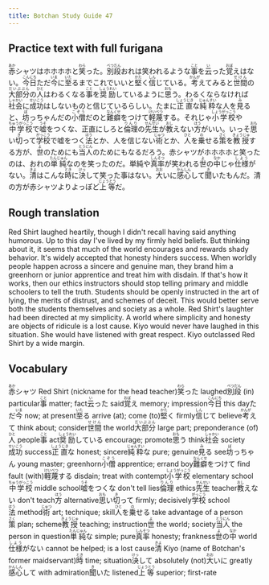 ```yaml
---
title: Botchan Study Guide 47
---
```


## Practice text with full furigana

<p>
<ruby><rb>赤</rb><rt>あか</rt></ruby>シャツはホホホホと<ruby><rb>笑</rb><rt>わら</rt></ruby>った。<ruby><rb>別段</rb><rt>べつだん</rt></ruby>おれは笑われるような<ruby><rb>事</rb><rt>こと</rt></ruby>を<ruby><rb>云</rb><rt>い</rt></ruby>った<ruby><rb>覚</rb><rt>おぼ</rt></ruby>えはない。<ruby><rb>今日</rb><rt>こんにち</rt></ruby>ただ<ruby><rb>今</rb><rt>いま</rt></ruby>に<ruby><rb>至</rb><rt>いた</rt></ruby>るまでこれでいいと<ruby><rb>堅</rb><rt>かた</rt></ruby>く<ruby><rb>信</rb><rt>しん</rt></ruby>じている。<ruby><rb>考</rb><rt>かんが</rt></ruby>えてみると<ruby><rb>世間</rb><rt>せけん</rt></ruby>の<ruby><rb>大部分</rb><rt>だいぶぶん</rt></ruby>の<ruby><rb>人</rb><rt>ひと</rt></ruby>はわるくなる<ruby><rb>事</rb><rt>こと</rt></ruby>を<ruby><rb>奨励</rb><rt>しょうれい</rt></ruby>しているように<ruby><rb>思</rb><rt>おも</rt></ruby>う。わるくならなければ<ruby><rb>社会</rb><rt>しゃかい</rt></ruby>に<ruby><rb>成功</rb><rt>せいこう</rt></ruby>はしないものと信じているらしい。たまに<ruby><rb>正直</rb><rt>しょうじき</rt></ruby>な<ruby><rb>純粋</rb><rt>じゅんすい</rt></ruby>な人を<ruby><rb>見</rb><rt>み</rt></ruby>ると、<ruby><rb>坊</rb><rt>ぼ</rt></ruby>っちゃんだの<ruby><rb>小僧</rb><rt>こぞう</rt></ruby>だのと<ruby><rb>難癖</rb><rt>なんくせ</rt></ruby>をつけて<ruby><rb>軽蔑</rb><rt>けいべつ</rt></ruby>する。それじゃ<ruby><rb>小学校</rb><rt>しょうがっこう</rt></ruby>や<ruby><rb>中学校</rb><rt>ちゅうがっこう</rt></ruby>で<ruby><rb>嘘</rb><rt>うそ</rt></ruby>をつくな、正直にしろと<ruby><rb>倫理</rb><rt>りんり</rt></ruby>の<ruby><rb>先生</rb><rt>せんせい</rt></ruby>が<ruby><rb>教</rb><rt>おし</rt></ruby>えない<ruby><rb>方</rb><rt>ほう</rt></ruby>がいい。いっそ<ruby><rb>思</rb><rt>おも</rt></ruby>い<ruby><rb>切</rb><rt>き</rt></ruby>って<ruby><rb>学校</rb><rt>がっこう</rt></ruby>で嘘をつく<ruby><rb>法</rb><rt>ほう</rt></ruby>とか、人を信じない<ruby><rb>術</rb><rt>じゅつ</rt></ruby>とか、<ruby><rb>人</rb><rt>ひと</rt></ruby>を<ruby><rb>乗</rb><rt>の</rt></ruby>せる<ruby><rb>策</rb><rt>さく</rt></ruby>を<ruby><rb>教授</rb><rt>きょうじゅ</rt></ruby>する方が、<ruby><rb>世</rb><rt>よ</rt></ruby>のためにも<ruby><rb>当人</rb><rt>とうにん</rt></ruby>のためにもなるだろう。赤シャツがホホホホと笑ったのは、おれの<ruby><rb>単純</rb><rt>たんじゅん</rt></ruby>なのを笑ったのだ。単純や<ruby><rb>真率</rb><rt>しんそつ</rt></ruby>が笑われる<ruby><rb>世</rb><rt>よ</rt></ruby>の<ruby><rb>中</rb><rt>なか</rt></ruby>じゃ<ruby><rb>仕様</rb><rt>しよう</rt></ruby>がない。<ruby><rb>清</rb><rt>きよ</rt></ruby>はこんな<ruby><rb>時</rb><rt>とき</rt></ruby>に<ruby><rb>決</rb><rt>けっ</rt></ruby>して笑った事はない。<ruby><rb>大</rb><rt>おお</rt></ruby>いに<ruby><rb>感心</rb><rt>かんしん</rt></ruby>して<ruby><rb>聞</rb><rt>き</rt></ruby>いたもんだ。清の方が赤シャツよりよっぽど<ruby><rb>上等</rb><rt>じょうとう</rt></ruby>だ。
</p>


## Rough translation

Red Shirt laughed heartily, though I didn't recall having said anything humorous. Up to this day I've lived by my firmly held beliefs. But thinking about it, it seems that much of the world encourages and rewards shady behavior. It's widely accepted that honesty hinders success. When worldly people happen across a sincere and genuine man, they brand him a greenhorn or junior apprentice and treat him with disdain. If that's how it works, then our ethics instructors should stop telling primary and middle schoolers to tell the truth. Students should be openly instructed in the art of lying, the merits of distrust, and schemes of deceit. This would better serve both the students themselves and society as a whole. Red Shirt's laughter had been directed at my simplicity. A world where simplicity and honesty are objects of ridicule is a lost cause. Kiyo would never have laughed in this situation. She would have listened with great respect. Kiyo outclassed Red Shirt by a wide margin.   


## Vocabulary

<p>
<span className="vocabstudy"><ruby><rb>赤</rb><rt>あか</rt></ruby>シャツ&nbsp;Red Shirt (nickname for the head teacher)</span><span className="vocabstudy"><ruby><rb>笑</rb><rt>わら</rt></ruby>った&nbsp;laughed</span><span className="vocabstudy"><ruby><rb>別段</rb><rt>べつだん</rt></ruby>&nbsp;(in) particular</span><span className="vocabstudy"><ruby><rb>事</rb><rt>こと</rt></ruby>&nbsp;matter; fact</span><span className="vocabstudy"><ruby><rb>云</rb><rt>い</rt></ruby>った&nbsp;said</span><span className="vocabstudy"><ruby><rb>覚</rb><rt>おぼ</rt></ruby>え&nbsp;memory; impression</span><span className="vocabstudy"><ruby><rb>今日</rb><rt>こんにち</rt></ruby>&nbsp;this day</span><span className="vocabstudy">ただ<ruby><rb>今</rb><rt>いま</rt></ruby>&nbsp;now; at present</span><span className="vocabstudy"><ruby><rb>至</rb><rt>いた</rt></ruby>る&nbsp;arrive (at); come (to)</span><span className="vocabstudy"><ruby><rb>堅</rb><rt>かた</rt></ruby>く&nbsp;firmly</span><span className="vocabstudy"><ruby><rb>信</rb><rt>しん</rt></ruby>じて&nbsp;believe</span><span className="vocabstudy"><ruby><rb>考</rb><rt>かんが</rt></ruby>えて&nbsp;think about; consider</span><span className="vocabstudy"><ruby><rb>世間</rb><rt>せけん</rt></ruby>&nbsp;the world</span><span className="vocabstudy"><ruby><rb>大部分</rb><rt>だいぶぶん</rt></ruby>&nbsp;large part; preponderance (of)</span><span className="vocabstudy"><ruby><rb>人</rb><rt>ひと</rt></ruby>&nbsp;people</span><span className="vocabstudy"><ruby><rb>事</rb><rt>こと</rt></ruby>&nbsp;act</span><span className="vocabstudy"><ruby><rb>奨励</rb><rt>しょうれい</rt></ruby>している&nbsp;encourage; promote</span><span className="vocabstudy"><ruby><rb>思</rb><rt>おも</rt></ruby>う&nbsp;think</span><span className="vocabstudy"><ruby><rb>社会</rb><rt>しゃかい</rt></ruby>&nbsp;society</span><span className="vocabstudy"><ruby><rb>成功</rb><rt>せいこう</rt></ruby>&nbsp;success</span><span className="vocabstudy"><ruby><rb>正直</rb><rt>しょうじき</rt></ruby>な&nbsp;honest; sincere</span><span className="vocabstudy"><ruby><rb>純粋</rb><rt>じゅんすい</rt></ruby>な&nbsp;pure; genuine</span><span className="vocabstudy"><ruby><rb>見</rb><rt>み</rt></ruby>る&nbsp;see</span><span className="vocabstudy"><ruby><rb>坊</rb><rt>ぼ</rt></ruby>っちゃん&nbsp;young master; greenhorn</span><span className="vocabstudy"><ruby><rb>小僧</rb><rt>こぞう</rt></ruby>&nbsp;apprentice; errand boy</span><span className="vocabstudy"><ruby><rb>難癖</rb><rt>なんくせ</rt></ruby>をつけて&nbsp;find fault (with)</span><span className="vocabstudy"><ruby><rb>軽蔑</rb><rt>けいべつ</rt></ruby>する&nbsp;disdain; treat with contempt</span><span className="vocabstudy"><ruby><rb>小学校</rb><rt>しょうがっこう</rt></ruby>&nbsp;elementary school</span><span className="vocabstudy"><ruby><rb>中学校</rb><rt>ちゅうがっこう</rt></ruby>&nbsp;middle school</span><span className="vocabstudy"><ruby><rb>嘘</rb><rt>うそ</rt></ruby>をつくな&nbsp;don't tell lies</span><span className="vocabstudy"><ruby><rb>倫理</rb><rt>りんり</rt></ruby>&nbsp;ethics</span><span className="vocabstudy"><ruby><rb>先生</rb><rt>せんせい</rt></ruby>&nbsp;teacher</span><span className="vocabstudy"><ruby><rb>教</rb><rt>おし</rt></ruby>えない&nbsp;don't teach</span><span className="vocabstudy"><ruby><rb>方</rb><rt>ほう</rt></ruby>&nbsp;alternative</span><span className="vocabstudy"><ruby><rb>思</rb><rt>おも</rt></ruby>い<ruby><rb>切</rb><rt>き</rt></ruby>って&nbsp;firmly; decisively</span><span className="vocabstudy"><ruby><rb>学校</rb><rt>がっこう</rt></ruby>&nbsp;school</span><span className="vocabstudy"><ruby><rb>法</rb><rt>ほう</rt></ruby>&nbsp;method</span><span className="vocabstudy"><ruby><rb>術</rb><rt>じゅつ</rt></ruby>&nbsp;art; technique; skill</span><span className="vocabstudy"><ruby><rb>人</rb><rt>ひと</rt></ruby>を<ruby><rb>乗</rb><rt>の</rt></ruby>せる&nbsp;take advantage of a person</span><span className="vocabstudy"><ruby><rb>策</rb><rt>さく</rt></ruby>&nbsp;plan; scheme</span><span className="vocabstudy"><ruby><rb>教授</rb><rt>きょうじゅ</rt></ruby>&nbsp;teaching; instruction</span><span className="vocabstudy"><ruby><rb>世</rb><rt>よ</rt></ruby>&nbsp;the world; society</span><span className="vocabstudy"><ruby><rb>当人</rb><rt>とうにん</rt></ruby>&nbsp;the person in question</span><span className="vocabstudy"><ruby><rb>単純</rb><rt>たんじゅん</rt></ruby>な&nbsp;simple; pure</span><span className="vocabstudy"><ruby><rb>真率</rb><rt>しんそつ</rt></ruby>&nbsp;honesty; frankness</span><span className="vocabstudy"><ruby><rb>世</rb><rt>よ</rt></ruby>の<ruby><rb>中</rb><rt>なか</rt></ruby>&nbsp;world</span><span className="vocabstudy"><ruby><rb>仕様</rb><rt>しよう</rt></ruby>がない&nbsp;cannot be helped; is a lost cause</span><span className="vocabstudy"><ruby><rb>清</rb><rt>きよ</rt></ruby>&nbsp;Kiyo (name of Botchan's former maidservant)</span><span className="vocabstudy"><ruby><rb>時</rb><rt>とき</rt></ruby>&nbsp;time; situation</span><span className="vocabstudy"><ruby><rb>決</rb><rt>けっ</rt></ruby>して&nbsp;absolutely (not)</span><span className="vocabstudy"><ruby><rb>大</rb><rt>おお</rt></ruby>いに&nbsp;greatly</span><span className="vocabstudy"><ruby><rb>感心</rb><rt>かんしん</rt></ruby>して&nbsp;with admiration</span><span className="vocabstudy"><ruby><rb>聞</rb><rt>き</rt></ruby>いた&nbsp;listened</span><span className="vocabstudy"><ruby><rb>上等</rb><rt>じょうとう</rt></ruby>&nbsp;superior; first-rate</span>
</p>
